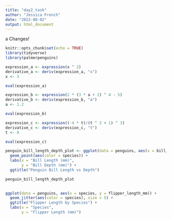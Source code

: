 ```yaml
---
title: "day2_task"
author: "Jessica French"
date: "2022-08-02"
output: html_document
---
```

a Changes!
```r
knitr::opts_chunk$set(echo = TRUE)
library(tidyverse)
library(palmerpenguins)
```

```r
expression_a <- expression(x ^ 2)
derivative_a <- deriv(expression_a, "x")
x <- 3

eval(expression_a)
```

```r
expression_b <- expression(2 * (3 * a + 2) ^ 4 - 5)
derivative_b <- deriv(expression_b, "a")
a <- 1.2

eval(expression_b)
```

```r
expression_c <- expression((-4 * t)/(t ^ 2 + 1) ^ 3)
derivative_c <- deriv(expression_c, "t")
t <- 0

eval(expression_c)
```

```r
penguin_bill_length_depth_plot <- ggplot(data = penguins, aes(x = bill_length_mm, y = bill_depth_mm)) +
  geom_point(aes(color = species)) +
  labs(x = "Bill Length (mm)", 
       y = "Bill Depth (mm)") +
  ggtitle("Penguin Bill Length vs Depth")

penguin_bill_length_depth_plot
  
```

```r
ggplot(data = penguins, aes(x = species, y = flipper_length_mm)) +
  geom_jitter(aes(color = species), size = 5) +
  ggtitle("Flipper Length by Species") +
  labs(x = "Species", 
       y = "Flipper Length (mm)")
```


